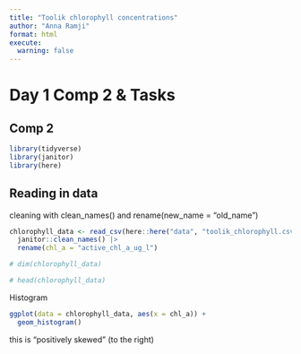 ```yaml
---
title: "Toolik chlorophyll concentrations"
author: "Anna Ramji"
format: html
execute: 
  warning: false
---
```


# Day 1 Comp 2 & Tasks

## Comp 2

```r
library(tidyverse)
library(janitor)
library(here)
```

## Reading in data

cleaning with clean_names() and rename(new_name = "old_name")

```r
chlorophyll_data <- read_csv(here::here("data", "toolik_chlorophyll.csv"), na = c(".")) |> 
  janitor::clean_names() |> 
  rename(chl_a = "active_chl_a_ug_l")
```

```r
# dim(chlorophyll_data)
```

```r
# head(chlorophyll_data)
```

Histogram

```r
ggplot(data = chlorophyll_data, aes(x = chl_a)) +
  geom_histogram()
```

this is "positively skewed" (to the right)
